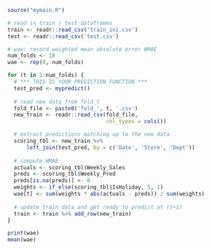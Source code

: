 ```r
source("mymain.R")

# read in train / test dataframes
train <- readr::read_csv('train_ini.csv')
test <- readr::read_csv('test.csv')

# wae: record weighted mean absolute error WMAE
num_folds <- 10
wae <- rep(0, num_folds)

for (t in 1:num_folds) {
  # *** THIS IS YOUR PREDICTION FUNCTION ***
  test_pred <- mypredict()
  
  # read new data from fold_t 
  fold_file <- paste0('fold_', t, '.csv')
  new_train <- readr::read_csv(fold_file, 
                               col_types = cols())

  # extract predictions matching up to the new data
  scoring_tbl <- new_train %>% 
      left_join(test_pred, by = c('Date', 'Store', 'Dept'))
  
  # compute WMAE
  actuals <- scoring_tbl$Weekly_Sales
  preds <- scoring_tbl$Weekly_Pred
  preds[is.na(preds)] <- 0
  weights <- if_else(scoring_tbl$IsHoliday, 5, 1)
  wae[t] <- sum(weights * abs(actuals - preds)) / sum(weights)
  
  # update train data and get ready to predict at (t+1)
  train <- train %>% add_row(new_train)
}

print(wae)
mean(wae)
```

